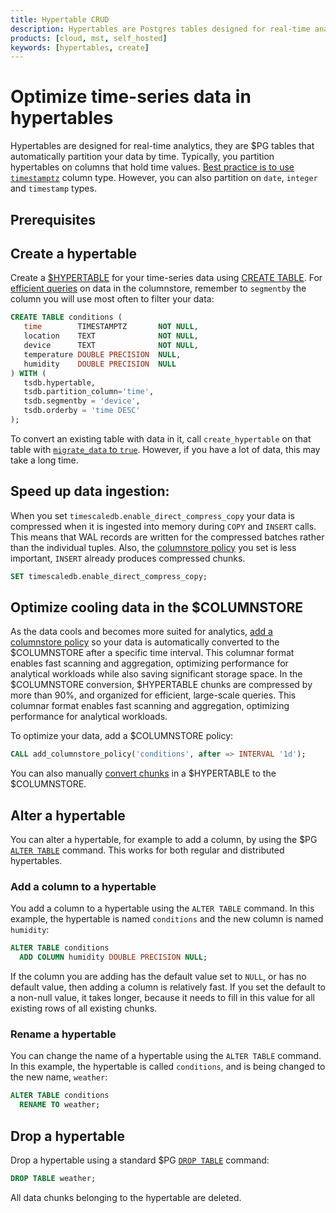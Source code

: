 ```yaml
---
title: Hypertable CRUD
description: Hypertables are Postgres tables designed for real-time analytics. See how to create, alter, and drop a hypertable.
products: [cloud, mst, self_hosted]
keywords: [hypertables, create]
---
```



# Optimize time-series data in hypertables

Hypertables are designed for real-time analytics, they are $PG tables that automatically partition your data by
time. Typically, you partition hypertables on columns that hold time values.
[Best practice is to use `timestamptz`][timestamps-best-practice] column type. However, you can also partition on `date`, `integer`
and `timestamp` types.

## Prerequisites

<IntegrationPrereqs />


## Create a hypertable

Create a [$HYPERTABLE][hypertables-section] for your time-series data using [CREATE TABLE][hypertable-create-table].
For [efficient queries][secondary-indexes] on data in the columnstore, remember to `segmentby` the column you will use
most often to filter your data:

```sql
CREATE TABLE conditions (
   time        TIMESTAMPTZ       NOT NULL,
   location    TEXT              NOT NULL,
   device      TEXT              NOT NULL,
   temperature DOUBLE PRECISION  NULL,
   humidity    DOUBLE PRECISION  NULL
) WITH (
   tsdb.hypertable,
   tsdb.partition_column='time',
   tsdb.segmentby = 'device',
   tsdb.orderby = 'time DESC'
);

```
<OldCreateHypertable />

To convert an existing table with data in it, call `create_hypertable` on that table with
[`migrate_data` to `true`][api-create-hypertable-arguments]. However, if you have a lot of data, this may take a long time.

## Speed up data ingestion:

When you set `timescaledb.enable_direct_compress_copy` your data is compressed when it is ingested into memory
during `COPY` and `INSERT` calls. This means that WAL records are written for the compressed batches rather
than the individual tuples. Also, the [columnstore policy][add_columnstore_policy] you set is less important,
`INSERT` already produces compressed chunks.

```sql
SET timescaledb.enable_direct_compress_copy;
```

## Optimize cooling data in the $COLUMNSTORE

As the data cools and becomes more suited for analytics, [add a columnstore policy][add_columnstore_policy] so your data
is automatically converted to the $COLUMNSTORE after a specific time interval. This columnar format enables fast
scanning and aggregation, optimizing performance for analytical workloads while also saving significant storage space.
In the $COLUMNSTORE conversion, $HYPERTABLE chunks are compressed by more than 90%, and organized for efficient,
large-scale queries. This columnar format enables fast scanning and aggregation, optimizing performance for analytical
workloads.

To optimize your data, add a $COLUMNSTORE policy:

```sql
CALL add_columnstore_policy('conditions', after => INTERVAL '1d');
```

You can also manually [convert chunks][convert_to_columnstore] in a $HYPERTABLE to the $COLUMNSTORE.

## Alter a hypertable

You can alter a hypertable, for example to add a column, by using the $PG
[`ALTER TABLE`][postgres-altertable] command. This works for both regular and
distributed hypertables.

### Add a column to a hypertable

You add a column to a hypertable using the `ALTER TABLE` command. In this
example, the hypertable is named `conditions` and the new column is named
`humidity`:

```sql
ALTER TABLE conditions
  ADD COLUMN humidity DOUBLE PRECISION NULL;
```

If the column you are adding has the default value set to `NULL`, or has no
default value, then adding a column is relatively fast. If you set the default
to a non-null value, it takes longer, because it needs to fill in this value for
all existing rows of all existing chunks.

### Rename a hypertable

You can change the name of a hypertable using the `ALTER TABLE` command. In this
example, the hypertable is called `conditions`, and is being changed to the new
name, `weather`:

```sql
ALTER TABLE conditions
  RENAME TO weather;
```

## Drop a hypertable

Drop a hypertable using a standard $PG [`DROP TABLE`][postgres-droptable]
command:

```sql
DROP TABLE weather;
```

All data chunks belonging to the hypertable are deleted.

[postgres-droptable]: https://www.postgresql.org/docs/current/sql-droptable.html



[postgres-altertable]: https://www.postgresql.org/docs/current/sql-altertable.html
[hypertable-create-table]: /api/:currentVersion:/hypertable/create_table/
[add_columnstore_policy]: /api/:currentVersion:/hypercore/add_columnstore_policy/
[install]: /getting-started/:currentVersion:/
[postgres-createtable]: https://www.postgresql.org/docs/current/sql-createtable.html
[postgresql-timestamp]: https://wiki.postgresql.org/wiki/Don't_Do_This#Don.27t_use_timestamp_.28without_time_zone.29
[data-migration]: /migrate/:currentVersion:/
[api-create-hypertable]: /api/:currentVersion:/hypertable/create_hypertable/
[api-create-hypertable-arguments]: /api/:currentVersion:/hypertable/create_hypertable/#arguments
[timestamps-best-practice]: https://wiki.postgresql.org/wiki/Don't_Do_This#Don.27t_use_timestamp_.28without_time_zone.29
[hypertables-section]: /use-timescale/:currentVersion:/hypertables/
[hypertable-create-table]: /api/:currentVersion:/hypertable/create_table/
[hypercore]: /use-timescale/:currentVersion:/hypercore/
[secondary-indexes]: /use-timescale/:currentVersion:/hypercore/secondary-indexes/
[convert_to_columnstore]: /api/:currentVersion:/hypercore/convert_to_columnstore/
[add_columnstore_policy]: /api/:currentVersion:/hypercore/add_columnstore_policy/
